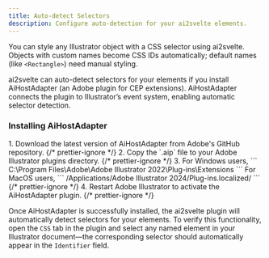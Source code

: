 ```yaml
---
title: Auto-detect Selectors
description: Configure auto-detection for your ai2svelte elements.
---
```



You can style any Illustrator object with a CSS selector using ai2svelte. Objects with custom names become CSS IDs automatically; default names (like `<Rectangle>`) need manual styling.

ai2svelte can auto-detect selectors for your elements if you install AiHostAdapter (an Adobe plugin for CEP extensions). AiHostAdapter connects the plugin to Illustrator’s event system, enabling automatic selector detection.

### Installing AiHostAdapter

<LinkCard
  title="Adobe Github"
  href="https://github.com/Adobe-CEP/CEP-Resources/tree/master/CEP_11.x/AIHostAdapter"
/>

<Steps>
  1. Download the latest version of AiHostAdapter from Adobe's GitHub
  repository. {/* prettier-ignore */}
  2. Copy the `.aip` file to your Adobe Illustrator plugins directory. {/* prettier-ignore */}
  3. For Windows users, ``` C:\Program Files\Adobe\Adobe Illustrator
  2022\Plug-ins\Extensions ``` For MacOS users, ``` /Applications/Adobe
  Illustrator 2024/Plug-ins.localized/ ``` {/* prettier-ignore */}
  4. Restart Adobe Illustrator to activate the AiHostAdapter plugin.
  {/* prettier-ignore */}
</Steps>

Once AiHostAdapter is successfully installed, the ai2svelte plugin will automatically detect selectors for your elements. To verify this functionality, open the `CSS` tab in the plugin and select any named element in your Illustrator document—the corresponding selector should automatically appear in the `Identifier` field.
